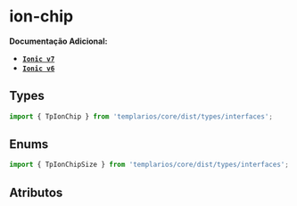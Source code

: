 
<Meta of={chipStories} />

# ion-chip

**Documentação Adicional:**

- **[`Ionic v7`](https://ionicframework.com/docs/api/chip)**
- **[`Ionic v6`](https://ionicframework.com/docs/v6/api/chip)**

## Types

```ts
import { TpIonChip } from 'templarios/core/dist/types/interfaces';
```

## Enums

```ts
import { TpIonChipSize } from 'templarios/core/dist/types/interfaces';
```

## Atributos

<Canvas of={chipStories.Default} />
<Controls of={chipStories.Default} />
